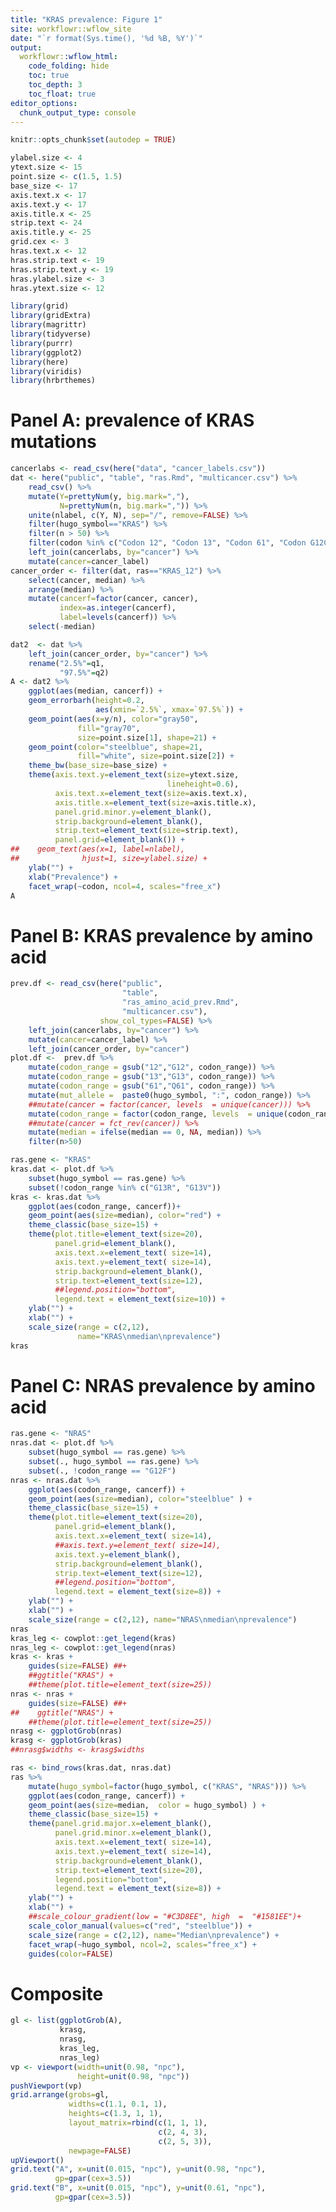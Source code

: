 ```yaml
---
title: "KRAS prevalence: Figure 1"
site: workflowr::wflow_site
date: "`r format(Sys.time(), '%d %B, %Y')`"
output:
  workflowr::wflow_html:
    code_folding: hide
    toc: true
    toc_depth: 3
    toc_float: true
editor_options:
  chunk_output_type: console
---
```


```r
knitr::opts_chunk$set(autodep = TRUE)
```

```r
ylabel.size <- 4
ytext.size <- 15
point.size <- c(1.5, 1.5)
base_size <- 17
axis.text.x <- 17
axis.text.y <- 17
axis.title.x <- 25
strip.text <- 24
axis.title.y <- 25
grid.cex <- 3
hras.text.x <- 12
hras.strip.text <- 19
hras.strip.text.y <- 19
hras.ylabel.size <- 3
hras.ytext.size <- 12
```

```r
library(grid)
library(gridExtra)
library(magrittr)
library(tidyverse)
library(purrr)
library(ggplot2)
library(here)
library(viridis)
library(hrbrthemes)
```

# Panel A: prevalence of KRAS mutations

```r
cancerlabs <- read_csv(here("data", "cancer_labels.csv"))
dat <- here("public", "table", "ras.Rmd", "multicancer.csv") %>%
    read_csv() %>%
    mutate(Y=prettyNum(y, big.mark=","),
           N=prettyNum(n, big.mark=",")) %>%
    unite(nlabel, c(Y, N), sep="/", remove=FALSE) %>%
    filter(hugo_symbol=="KRAS") %>%
    filter(n > 50) %>%
    filter(codon %in% c("Codon 12", "Codon 13", "Codon 61", "Codon G12C")) %>%
    left_join(cancerlabs, by="cancer") %>%
    mutate(cancer=cancer_label)
cancer_order <- filter(dat, ras=="KRAS_12") %>%
    select(cancer, median) %>%
    arrange(median) %>%
    mutate(cancerf=factor(cancer, cancer),
           index=as.integer(cancerf),
           label=levels(cancerf)) %>%
    select(-median)
```

```r
dat2  <- dat %>%
    left_join(cancer_order, by="cancer") %>%
    rename("2.5%"=q1,
           "97.5%"=q2)
A <- dat2 %>%
    ggplot(aes(median, cancerf)) +
    geom_errorbarh(height=0.2,
                   aes(xmin=`2.5%`, xmax=`97.5%`)) +
    geom_point(aes(x=y/n), color="gray50",
               fill="gray70",
               size=point.size[1], shape=21) +
    geom_point(color="steelblue", shape=21,
               fill="white", size=point.size[2]) +
    theme_bw(base_size=base_size) +
    theme(axis.text.y=element_text(size=ytext.size,
                                   lineheight=0.6),
          axis.text.x=element_text(size=axis.text.x),
          axis.title.x=element_text(size=axis.title.x),
          panel.grid.minor.y=element_blank(),
          strip.background=element_blank(),
          strip.text=element_text(size=strip.text),
          panel.grid=element_blank()) +
##    geom_text(aes(x=1, label=nlabel),
##              hjust=1, size=ylabel.size) +
    ylab("") +
    xlab("Prevalence") +
    facet_wrap(~codon, ncol=4, scales="free_x")
A
```

# Panel B: KRAS prevalence by amino acid


```r
prev.df <- read_csv(here("public",
                         "table",
                         "ras_amino_acid_prev.Rmd",
                         "multicancer.csv"),
                    show_col_types=FALSE) %>%
    left_join(cancerlabs, by="cancer") %>%
    mutate(cancer=cancer_label) %>%
    left_join(cancer_order, by="cancer")
plot.df <-  prev.df %>%
    mutate(codon_range = gsub("12","G12", codon_range)) %>%
    mutate(codon_range = gsub("13","G13", codon_range)) %>%
    mutate(codon_range = gsub("61","Q61", codon_range)) %>%
    mutate(mut_allele =  paste0(hugo_symbol, ":", codon_range)) %>%
    ##mutate(cancer = factor(cancer, levels  = unique(cancer))) %>%
    mutate(codon_range = factor(codon_range, levels  = unique(codon_range))) %>%
    ##mutate(cancer = fct_rev(cancer)) %>%
    mutate(median = ifelse(median == 0, NA, median)) %>%
    filter(n>50)
```

```r
ras.gene <- "KRAS"
kras.dat <- plot.df %>%
    subset(hugo_symbol == ras.gene) %>%
    subset(!codon_range %in% c("G13R", "G13V"))
kras <- kras.dat %>%
    ggplot(aes(codon_range, cancerf))+
    geom_point(aes(size=median), color="red") +
    theme_classic(base_size=15) +
    theme(plot.title=element_text(size=20),
          panel.grid=element_blank(),
          axis.text.x=element_text( size=14),
          axis.text.y=element_text( size=14),
          strip.background=element_blank(),
          strip.text=element_text(size=12),
          ##legend.position="bottom",
          legend.text = element_text(size=10)) +
    ylab("") +
    xlab("") +
    scale_size(range = c(2,12),
               name="KRAS\nmedian\nprevalence")
kras
```

# Panel C: NRAS prevalence by amino acid

```r
ras.gene <- "NRAS"
nras.dat <- plot.df %>%
    subset(hugo_symbol == ras.gene) %>%
    subset(., hugo_symbol == ras.gene) %>%
    subset(., !codon_range == "G12F")
nras <- nras.dat %>%
    ggplot(aes(codon_range, cancerf)) +
    geom_point(aes(size=median), color="steelblue" ) +
    theme_classic(base_size=15) +
    theme(plot.title=element_text(size=20),
          panel.grid=element_blank(),
          axis.text.x=element_text( size=14),
          ##axis.text.y=element_text( size=14),
          axis.text.y=element_blank(),
          strip.background=element_blank(),
          strip.text=element_text(size=12),
          ##legend.position="bottom",
          legend.text = element_text(size=8)) +
    ylab("") +
    xlab("") +
    scale_size(range = c(2,12), name="NRAS\nmedian\nprevalence")
nras
kras_leg <- cowplot::get_legend(kras)
nras_leg <- cowplot::get_legend(nras)
kras <- kras +
    guides(size=FALSE) ##+
    ##ggtitle("KRAS") +
    ##theme(plot.title=element_text(size=25))
nras <- nras +
    guides(size=FALSE) ##+
##    ggtitle("NRAS") +
    ##theme(plot.title=element_text(size=25))
nrasg <- ggplotGrob(nras)
krasg <- ggplotGrob(kras)
##nrasg$widths <- krasg$widths
```

```r
ras <- bind_rows(kras.dat, nras.dat)
ras %>%
    mutate(hugo_symbol=factor(hugo_symbol, c("KRAS", "NRAS"))) %>%
    ggplot(aes(codon_range, cancerf)) +
    geom_point(aes(size=median,  color = hugo_symbol) ) +
    theme_classic(base_size=15) +
    theme(panel.grid.major.x=element_blank(),
          panel.grid.minor.x=element_blank(),
          axis.text.x=element_text( size=14),
          axis.text.y=element_text( size=14),
          strip.background=element_blank(),
          strip.text=element_text(size=20),
          legend.position="bottom",
          legend.text = element_text(size=8)) +
    ylab("") +
    xlab("") +
    ##scale_colour_gradient(low = "#C3D8EE", high  =  "#1581EE")+
    scale_color_manual(values=c("red", "steelblue")) +
    scale_size(range = c(2,12), name="Median\nprevalence") +
    facet_wrap(~hugo_symbol, ncol=2, scales="free_x") +
    guides(color=FALSE)
```

# Composite

```r
gl <- list(ggplotGrob(A),
           krasg,
           nrasg,
           kras_leg,
           nras_leg)
vp <- viewport(width=unit(0.98, "npc"),
               height=unit(0.98, "npc"))
pushViewport(vp)
grid.arrange(grobs=gl,
             widths=c(1.1, 0.1, 1),
             heights=c(1.3, 1, 1),
             layout_matrix=rbind(c(1, 1, 1),
                                 c(2, 4, 3),
                                 c(2, 5, 3)),
             newpage=FALSE)
upViewport()
grid.text("A", x=unit(0.015, "npc"), y=unit(0.98, "npc"),
          gp=gpar(cex=3.5))
grid.text("B", x=unit(0.015, "npc"), y=unit(0.61, "npc"),
          gp=gpar(cex=3.5))
```
